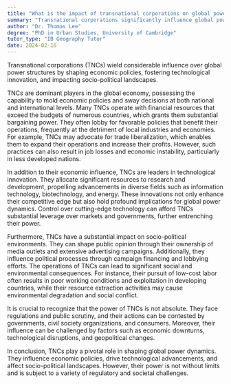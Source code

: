 ```yaml
---
title: "What is the impact of transnational corporations on global power?"
summary: "Transnational corporations significantly influence global power by shaping economic policies, driving technological innovation, and impacting socio-political landscapes."
author: "Dr. Thomas Lee"
degree: "PhD in Urban Studies, University of Cambridge"
tutor_type: "IB Geography Tutor"
date: 2024-02-16
---
```


Transnational corporations (TNCs) wield considerable influence over global power structures by shaping economic policies, fostering technological innovation, and impacting socio-political landscapes.

TNCs are dominant players in the global economy, possessing the capability to mold economic policies and sway decisions at both national and international levels. Many TNCs operate with financial resources that exceed the budgets of numerous countries, which grants them substantial bargaining power. They often lobby for favorable policies that benefit their operations, frequently at the detriment of local industries and economies. For example, TNCs may advocate for trade liberalization, which enables them to expand their operations and increase their profits. However, such practices can also result in job losses and economic instability, particularly in less developed nations.

In addition to their economic influence, TNCs are leaders in technological innovation. They allocate significant resources to research and development, propelling advancements in diverse fields such as information technology, biotechnology, and energy. These innovations not only enhance their competitive edge but also hold profound implications for global power dynamics. Control over cutting-edge technology can afford TNCs substantial leverage over markets and governments, further entrenching their power.

Furthermore, TNCs have a substantial impact on socio-political environments. They can shape public opinion through their ownership of media outlets and extensive advertising campaigns. Additionally, they influence political processes through campaign financing and lobbying efforts. The operations of TNCs can lead to significant social and environmental consequences. For instance, their pursuit of low-cost labor often results in poor working conditions and exploitation in developing countries, while their resource extraction activities may cause environmental degradation and social conflict.

It is crucial to recognize that the power of TNCs is not absolute. They face regulations and public scrutiny, and their actions can be contested by governments, civil society organizations, and consumers. Moreover, their influence can be challenged by factors such as economic downturns, technological disruptions, and geopolitical changes.

In conclusion, TNCs play a pivotal role in shaping global power dynamics. They influence economic policies, drive technological advancements, and affect socio-political landscapes. However, their power is not without limits and is subject to a variety of regulatory and societal challenges.
    